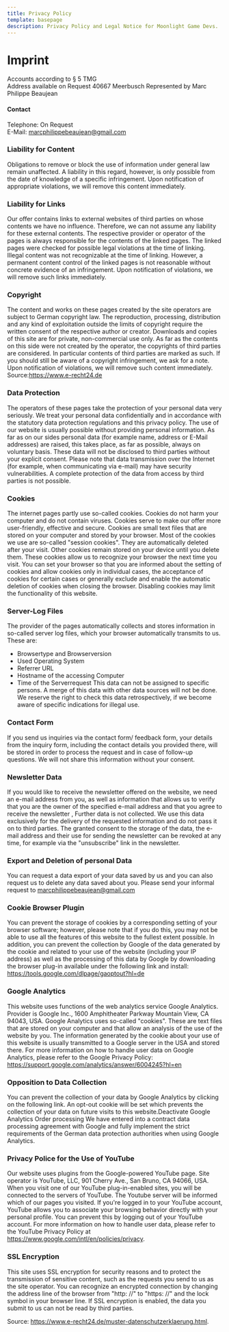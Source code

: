 ---
title: Privacy Policy
template: basepage
description: Privacy Policy and Legal Notice for Moonlight Game Devs.
---

# Imprint

Accounts according to § 5 TMG  
Address available on Request
40667 Meerbusch
Represented by Marc Philippe Beaujean

#### Contact

Telephone: On Request  
E-Mail: marcphilippebeaujean@gmail.com

### Liability for Content

Obligations to remove or block the use of information under general law remain unaffected. A liability in this regard, however, is only possible from the date of knowledge of a specific infringement. Upon notification of appropriate violations, we will remove this content immediately.

### Liability for Links

Our offer contains links to external websites of third parties on whose contents we have no influence. Therefore, we can not assume any liability for these external contents. The respective provider or operator of the pages is always responsible for the contents of the linked pages. The linked pages were checked for possible legal violations at the time of linking. Illegal content was not recognizable at the time of linking. However, a permanent content control of the linked pages is not reasonable without concrete evidence of an infringement. Upon notification of violations, we will remove such links immediately.

### Copyright

The content and works on these pages created by the site operators are subject to German copyright law. The reproduction, processing, distribution and any kind of exploitation outside the limits of copyright require the written consent of the respective author or creator. Downloads and copies of this site are for private, non-commercial use only. As far as the contents on this side were not created by the operator, the copyrights of third parties are considered. In particular contents of third parties are marked as such. If you should still be aware of a copyright infringement, we ask for a note. Upon notification of violations, we will remove such content immediately. Source:https://www.e-recht24.de

### Data Protection

The operators of these pages take the protection of your personal data very seriously. We treat your personal data confidentially and in accordance with the statutory data protection regulations and this privacy policy. The use of our website is usually possible without providing personal information. As far as on our sides personal data (for example name, address or E-Mail addresses) are raised, this takes place, as far as possible, always on voluntary basis. These data will not be disclosed to third parties without your explicit consent. Please note that data transmission over the Internet (for example, when communicating via e-mail) may have security vulnerabilities. A complete protection of the data from access by third parties is not possible.

### Cookies

The internet pages partly use so-called cookies. Cookies do not harm your computer and do not contain viruses. Cookies serve to make our offer more user-friendly, effective and secure. Cookies are small text files that are stored on your computer and stored by your browser. Most of the cookies we use are so-called "session cookies". They are automatically deleted after your visit. Other cookies remain stored on your device until you delete them. These cookies allow us to recognize your browser the next time you visit. You can set your browser so that you are informed about the setting of cookies and allow cookies only in individual cases, the acceptance of cookies for certain cases or generally exclude and enable the automatic deletion of cookies when closing the browser. Disabling cookies may limit the functionality of this website.

### Server-Log Files

The provider of the pages automatically collects and stores information in so-called server log files, which your browser automatically transmits to us. These are:

-   Browsertype and Browserversion
-   Used Operating System
-   Referrer URL
-   Hostname of the accessing Computer
-   Time of the Serverrequest
    This data can not be assigned to specific persons. A merge of this data with other data sources will not be done. We reserve the right to check this data retrospectively, if we become aware of specific indications for illegal use.

### Contact Form

If you send us inquiries via the contact form/ feedback form, your details from the inquiry form, including the contact details you provided there, will be stored in order to process the request and in case of follow-up questions. We will not share this information without your consent.

### Newsletter Data

If you would like to receive the newsletter offered on the website, we need an e-mail address from you, as well as information that allows us to verify that you are the owner of the specified e-mail address and that you agree to receive the newsletter , Further data is not collected. We use this data exclusively for the delivery of the requested information and do not pass it on to third parties. The granted consent to the storage of the data, the e-mail address and their use for sending the newsletter can be revoked at any time, for example via the "unsubscribe" link in the newsletter.

### Export and Deletion of personal Data

You can request a data export of your data saved by us and you can also request us to delete any data saved about you. Please send your informal request to marcphilippebeaujean@gmail.com

### Cookie Browser Plugin

You can prevent the storage of cookies by a corresponding setting of your browser software; however, please note that if you do this, you may not be able to use all the features of this website to the fullest extent possible. In addition, you can prevent the collection by Google of the data generated by the cookie and related to your use of the website (including your IP address) as well as the processing of this data by Google by downloading the browser plug-in available under the following link and install: https://tools.google.com/dlpage/gaoptout?hl=de

### Google Analytics

This website uses functions of the web analytics service Google Analytics. Provider is Google Inc., 1600 Amphitheater Parkway Mountain View, CA 94043, USA. Google Analytics uses so-called "cookies". These are text files that are stored on your computer and that allow an analysis of the use of the website by you. The information generated by the cookie about your use of this website is usually transmitted to a Google server in the USA and stored there. For more information on how to handle user data on Google Analytics, please refer to the Google Privacy Policy: https://support.google.com/analytics/answer/6004245?hl=en

### Opposition to Data Collection

You can prevent the collection of your data by Google Analytics by clicking on the following link. An opt-out cookie will be set which prevents the collection of your data on future visits to this website.Deactivate Google Analytics
Order processing
We have entered into a contract data processing agreement with Google and fully implement the strict requirements of the German data protection authorities when using Google Analytics.

### Privacy Police for the Use of YouTube

Our website uses plugins from the Google-powered YouTube page. Site operator is YouTube, LLC, 901 Cherry Ave., San Bruno, CA 94066, USA. When you visit one of our YouTube plug-in-enabled sites, you will be connected to the servers of YouTube. The Youtube server will be informed which of our pages you visited. If you're logged in to your YouTube account, YouTube allows you to associate your browsing behavior directly with your personal profile. You can prevent this by logging out of your YouTube account. For more information on how to handle user data, please refer to the YouTube Privacy Policy at https://www.google.com/intl/en/policies/privacy.

### SSL Encryption

This site uses SSL encryption for security reasons and to protect the transmission of sensitive content, such as the requests you send to us as the site operator. You can recognize an encrypted connection by changing the address line of the browser from "http: //" to "https: //" and the lock symbol in your browser line. If SSL encryption is enabled, the data you submit to us can not be read by third parties.

Source: https://www.e-recht24.de/muster-datenschutzerklaerung.html.
